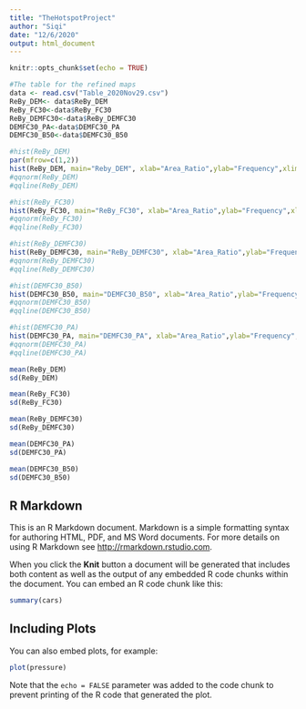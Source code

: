 ```yaml
---
title: "TheHotspotProject"
author: "Siqi"
date: "12/6/2020"
output: html_document
---
```


```r
knitr::opts_chunk$set(echo = TRUE)
```

```r
#The table for the refined maps
data <- read.csv("Table_2020Nov29.csv")
ReBy_DEM<- data$ReBy_DEM
ReBy_FC30<-data$ReBy_FC30
ReBy_DEMFC30<-data$ReBy_DEMFC30
DEMFC30_PA<-data$DEMFC30_PA
DEMFC30_B50<-data$DEMFC30_B50

#hist(ReBy_DEM)
par(mfrow=c(1,2))
hist(ReBy_DEM, main="Reby_DEM", xlab="Area_Ratio",ylab="Frequency",xlim=c(0,1),ylim=c(0,30),las=1, breaks=5)
#qqnorm(ReBy_DEM)
#qqline(ReBy_DEM)

#hist(ReBy_FC30)
hist(ReBy_FC30, main="ReBy_FC30", xlab="Area_Ratio",ylab="Frequency",xlim=c(0,1),ylim=c(0,30),las=1, breaks=5)
#qqnorm(ReBy_FC30)
#qqline(ReBy_FC30)

#hist(ReBy_DEMFC30)
hist(ReBy_DEMFC30, main="ReBy_DEMFC30", xlab="Area_Ratio",ylab="Frequency",xlim=c(0,1),ylim=c(0,30),las=1, breaks=5)
#qqnorm(ReBy_DEMFC30)
#qqline(ReBy_DEMFC30)

#hist(DEMFC30_B50)
hist(DEMFC30_B50, main="DEMFC30_B50", xlab="Area_Ratio",ylab="Frequency",xlim=c(0,1),ylim=c(0,30),las=1, breaks=5)
#qqnorm(DEMFC30_B50)
#qqline(DEMFC30_B50)

#hist(DEMFC30_PA)
hist(DEMFC30_PA, main="DEMFC30_PA", xlab="Area_Ratio",ylab="Frequency",xlim=c(0,1),ylim=c(0,50),las=1, breaks=5)
#qqnorm(DEMFC30_PA)
#qqline(DEMFC30_PA)

mean(ReBy_DEM)
sd(ReBy_DEM)

mean(ReBy_FC30)
sd(ReBy_FC30)

mean(ReBy_DEMFC30)
sd(ReBy_DEMFC30)

mean(DEMFC30_PA)
sd(DEMFC30_PA)

mean(DEMFC30_B50)
sd(DEMFC30_B50)
```

## R Markdown

This is an R Markdown document. Markdown is a simple formatting syntax for authoring HTML, PDF, and MS Word documents. For more details on using R Markdown see <http://rmarkdown.rstudio.com>.

When you click the **Knit** button a document will be generated that includes both content as well as the output of any embedded R code chunks within the document. You can embed an R code chunk like this:

```r
summary(cars)
```

## Including Plots

You can also embed plots, for example:

```r
plot(pressure)
```

Note that the `echo = FALSE` parameter was added to the code chunk to prevent printing of the R code that generated the plot.
